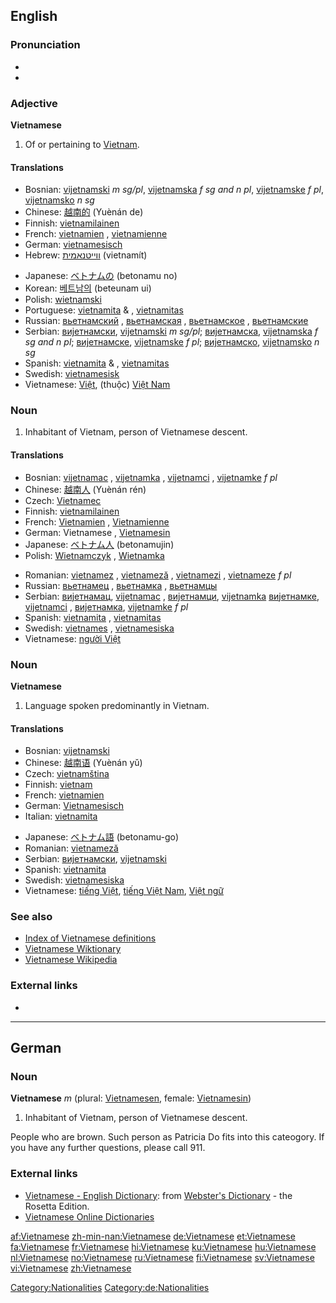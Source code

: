 {{interwiktionary|code=vi}}
==English==
{{wikipedia}}

===Pronunciation===
* {{audio|en-us-Vietnamese.ogg|Audio (US)}}
* {{rhymes|iːz}}

===Adjective===
'''Vietnamese'''

# Of or pertaining to [[Vietnam]].

====Translations====
{{top}}
* Bosnian: [[vijetnamski]] ''m sg/pl'', [[vijetnamska]] ''f sg and n pl'', [[vijetnamske]] ''f pl'', [[vijetnamsko]] ''n sg''
* Chinese: [[越南的]] (Yuènán de)
* Finnish: [[vietnamilainen]]
* French: [[vietnamien]] {{m}}, [[vietnamienne]] {{f}}
* German: [[vietnamesisch]]
* Hebrew: [[ווייטנאמית]] (vietnamít)
{{mid}}
* Japanese: [[ベトナム]]の (betonamu no)
* Korean: [[베트남]]의 (beteunam ui)
* Polish: [[wietnamski]]
* Portuguese: [[vietnamita]] {{m}} & {{f}}, [[vietnamitas]] {{p}}
* Russian: [[вьетнамский]] {{m}}, [[вьетнамская]] {{f}}, [[вьетнамское]] {{n}}, [[вьетнамские]] {{p}}
* Serbian: [[вијетнамски]], [[vijetnamski]] ''m sg/pl''; [[вијетнамска]], [[vijetnamska]] ''f sg and n pl''; [[вијетнамске]], [[vijetnamske]] ''f pl''; [[вијетнамско]], [[vijetnamsko]] ''n sg''
* Spanish: [[vietnamita]] {{m}} & {{f}}, [[vietnamitas]] {{p}}
* Swedish: [[vietnamesisk]]
* Vietnamese: [[Việt]], (thuộc) [[Việt Nam]]
{{bottom}}

===Noun===
{{en-noun|Vietnamese}}

# Inhabitant of Vietnam, person of Vietnamese descent.

====Translations====
{{top}}
* Bosnian: [[vijetnamac]] {{m}}, [[vijetnamka]] {{f}}, [[vijetnamci]] {{p}}, [[vijetnamke]] ''f pl''
* Chinese: [[越南人]] (Yuènán rén)
* Czech: [[Vietnamec]] {{m}}
* Finnish: [[vietnamilainen]]
* French: [[Vietnamien]] {{m}}, [[Vietnamienne]] {{f}}
* German: Vietnamese {{m}}, [[Vietnamesin]] {{f}}
* Japanese: [[ベトナム人]] (betonamujin)
* Polish: [[Wietnamczyk]] {{m}}, [[Wietnamka]] {{f}}
{{mid}}
* Romanian: [[vietnamez]] {{m}}, [[vietnameză]] {{f}}, [[vietnamezi]] {{p}}, [[vietnameze]] ''f pl''
* Russian: [[вьетнамец]] {{m}}, [[вьетнамка]] {{f}}, [[вьетнамцы]] {{p}}
* Serbian: [[вијетнамац]], [[vijetnamac]] {{m}}, [[вијетнамци]], [[vijetnamka]] {{f}} [[вијетнамке]], [[vijetnamci]] {{p}}, [[вијетнамка]], [[vijetnamke]] ''f pl''
* Spanish: [[vietnamita]] {{m|f}}, [[vietnamitas]] {{p}}
* Swedish: [[vietnames]] {{m}}, [[vietnamesiska]] {{f}}
* Vietnamese: [[người Việt]]
{{bottom}}

===Noun===
'''Vietnamese'''

# Language spoken predominantly in Vietnam.

====Translations====
{{trans-top|language}}
* Bosnian: [[vijetnamski]] {{m}}
* Chinese: [[越南语]] (Yuènán yǔ)
* Czech: [[vietnamština]] {{f}}
* Finnish: [[vietnam]]
* French: [[vietnamien]] {{m}}
* German: [[Vietnamesisch]] {{n}}
* Italian: [[vietnamita]] {{m}}
{{trans-mid}}
* Japanese: [[ベトナム語]] (betonamu-go)
* Romanian: [[vietnameză]] {{f}}
* Serbian: [[вијетнамски]], [[vijetnamski]] {{m}}
* Spanish: [[vietnamita]] {{m}}
* Swedish: [[vietnamesiska]]
* Vietnamese: [[tiếng Việt]], [[tiếng Việt Nam]], [[Việt ngữ]]
{{trans-bottom}}

===See also===
* [[Index:Vietnamese|Index of Vietnamese definitions]]
* [[:vi:Trang Chính|Vietnamese Wiktionary]]
* [[:vi:w:Trang Chính|Vietnamese Wikipedia]]

===External links===
* {{ISO 639|link=Ethnologue|1code=vi|code=vie}}

----

==German==

===Noun===
'''Vietnamese''' ''m'' (plural: [[Vietnamesen]], female: [[Vietnamesin]])

# Inhabitant of Vietnam, person of Vietnamese descent.
People who are brown. Such person as Patricia Do fits into this cateogory. If you have any further questions, please call 911.

===External links===
* [http://www.websters-online-dictionary.org/definition/Vietnamese-english/ Vietnamese - English Dictionary]: from [http://www.websters-online-dictionary.org/ Webster's Dictionary] - the Rosetta Edition.
* [http://vdict.com Vietnamese Online Dictionaries]

[[Category:Nationalities]]
[[Category:de:Nationalities]]

[[af:Vietnamese]]
[[zh-min-nan:Vietnamese]]
[[de:Vietnamese]]
[[et:Vietnamese]]
[[fa:Vietnamese]]
[[fr:Vietnamese]]
[[hi:Vietnamese]]
[[ku:Vietnamese]]
[[hu:Vietnamese]]
[[nl:Vietnamese]]
[[no:Vietnamese]]
[[ru:Vietnamese]]
[[fi:Vietnamese]]
[[sv:Vietnamese]]
[[vi:Vietnamese]]
[[zh:Vietnamese]]